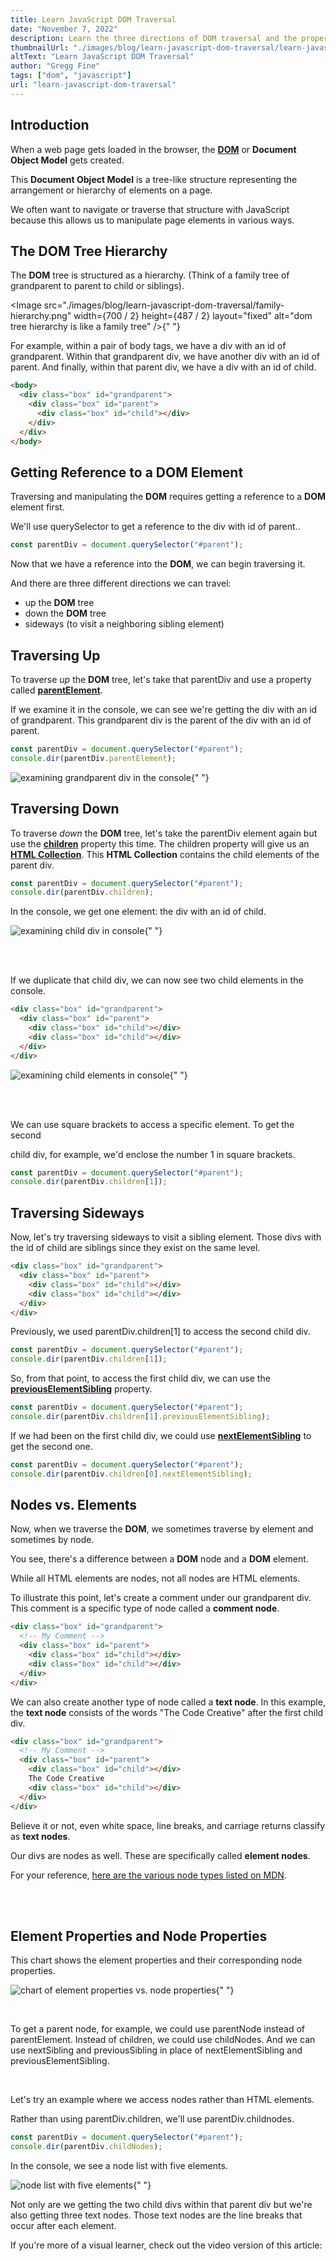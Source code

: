 ```yaml
---
title: Learn JavaScript DOM Traversal
date: "November 7, 2022"
description: Learn the three directions of DOM traversal and the properties that can be used to access parent, child, and sibling nodes.
thumbnailUrl: "./images/blog/learn-javascript-dom-traversal/learn-javascript-dom-traversal-tutorial.jpg"
altText: "Learn JavaScript DOM Traversal"
author: "Gregg Fine"
tags: ["dom", "javascript"]
url: "learn-javascript-dom-traversal"
---
```


## Introduction

When a web page gets loaded in the browser, the [**DOM**](https://developer.mozilla.org/en-US/docs/Web/API/Document_Object_Model) or **Document Object Model** gets created.

This **Document Object Model** is a tree-like structure representing the arrangement or hierarchy of elements on a page.

We often want to navigate or traverse that structure with JavaScript because this allows us to manipulate page elements in various ways.

## The DOM Tree Hierarchy

The **DOM** tree is structured as a hierarchy. (Think of a family tree of grandparent to parent to child or siblings).

<Image
  src="./images/blog/learn-javascript-dom-traversal/family-hierarchy.png"
  width={700 / 2}
  height={487 / 2}
  layout="fixed"
  alt="dom tree hierarchy is like a family tree"
/>{" "}

For example, within a pair of <Syntax>body</Syntax> tags, we have a div with an id of <Syntax>grandparent</Syntax>.
Within that <Syntax>grandparent</Syntax> div, we have another div with an id of <Syntax>parent</Syntax>.
And finally, within that <Syntax>parent</Syntax> div, we have a div with an id of <Syntax>child</Syntax>.

```html
<body>
  <div class="box" id="grandparent">
    <div class="box" id="parent">
      <div class="box" id="child"></div>
    </div>
  </div>
</body>
```

## Getting Reference to a DOM Element

Traversing and manipulating the **DOM** requires getting a reference to a **DOM** element first.

We'll use <Syntax>querySelector</Syntax> to get a reference to the div with id of <Syntax>parent</Syntax>..

```js
const parentDiv = document.querySelector("#parent");
```

Now that we have a reference into the **DOM**, we can begin traversing it.

And there are three different directions we can travel:

- up the **DOM** tree
- down the **DOM** tree
- sideways (to visit a neighboring sibling element)

## Traversing Up

To traverse _up_ the **DOM** tree, let's take that <Syntax>parentDiv</Syntax> and use a property called [**parentElement**](https://developer.mozilla.org/en-US/docs/Web/API/Node/parentElement).

If we examine it in the console, we can see we're getting the div with an id of <Syntax>grandparent</Syntax>.
This <Syntax>grandparent</Syntax> div is the parent of the div with an id of <Syntax>parent</Syntax>.

```js
const parentDiv = document.querySelector("#parent");
console.dir(parentDiv.parentElement);
```

<Image
  src="./images/blog/learn-javascript-dom-traversal/grandparent-div-in-console.png"
  width={700}
  height={317}
  layout="responsive"
  alt="examining grandparent div in the console"
/>{" "}

## Traversing Down

To traverse _down_ the **DOM** tree, let's take the <Syntax>parentDiv</Syntax> element again but use the [**children**](https://developer.mozilla.org/en-US/docs/Web/API/Element/children) property this time.
The <Syntax>children</Syntax> property will give us an [**HTML Collection**](https://developer.mozilla.org/en-US/docs/Web/API/HTMLCollection). This **HTML Collection** contains the child elements of the parent div.

```js
const parentDiv = document.querySelector("#parent");
console.dir(parentDiv.children);
```

In the console, we get one element: the div with an id of <Syntax>child</Syntax>.

<Image
  src="./images/blog/learn-javascript-dom-traversal/child-div-in-console.png"
  width={700}
  height={368}
  layout="responsive"
  alt="examining child div in console"
/>{" "}

<br />
<br />

If we duplicate that <Syntax>child</Syntax> div, we can now see two child elements in the console.

```html
<div class="box" id="grandparent">
  <div class="box" id="parent">
    <div class="box" id="child"></div>
    <div class="box" id="child"></div>
  </div>
</div>
```

<Image
  src="./images/blog/learn-javascript-dom-traversal/two-child-elements-in-console.png"
  width={700}
  height={275}
  layout="responsive"
  alt="examining child elements in console"
/>{" "}

<br />
<br />

We can use square brackets to access a specific element. To get the second

<Syntax>child</Syntax> div, for example, we'd enclose the number 1 in square brackets.

```js
const parentDiv = document.querySelector("#parent");
console.dir(parentDiv.children[1]);
```

## Traversing Sideways

Now, let's try traversing sideways to visit a sibling element.
Those divs with the id of <Syntax>child</Syntax> are siblings since they exist on the same level.

```html
<div class="box" id="grandparent">
  <div class="box" id="parent">
    <div class="box" id="child"></div>
    <div class="box" id="child"></div>
  </div>
</div>
```

Previously, we used <Syntax>parentDiv.children[1]</Syntax> to access the second <Syntax>child</Syntax> div.

```js
const parentDiv = document.querySelector("#parent");
console.dir(parentDiv.children[1]);
```

So, from that point, to access the first <Syntax>child</Syntax> div, we can use the [**previousElementSibling**](https://developer.mozilla.org/en-US/docs/Web/API/Element/previousElementSibling) property.

```js
const parentDiv = document.querySelector("#parent");
console.dir(parentDiv.children[1].previousElementSibling);
```

If we had been on the first <Syntax>child</Syntax> div, we could use [**nextElementSibling**](https://developer.mozilla.org/en-US/docs/Web/API/Element/nextElementSibling) to get the second one.

```js
const parentDiv = document.querySelector("#parent");
console.dir(parentDiv.children[0].nextElementSibling);
```

## Nodes vs. Elements

Now, when we traverse the **DOM**, we sometimes traverse by element and sometimes by node.

You see, there's a difference between a **DOM** node and a **DOM** element.

While all HTML elements are nodes, not all nodes are HTML elements.

To illustrate this point, let's create a comment under our <Syntax>grandparent</Syntax> div.
This comment is a specific type of node called a **comment node**.

```html
<div class="box" id="grandparent">
  <!-- My Comment -->
  <div class="box" id="parent">
    <div class="box" id="child"></div>
    <div class="box" id="child"></div>
  </div>
</div>
```

We can also create another type of node called a **text node**. In this example, the **text node** consists of the words "The Code Creative" after the first <Syntax>child</Syntax> div.

```html
<div class="box" id="grandparent">
  <!-- My Comment -->
  <div class="box" id="parent">
    <div class="box" id="child"></div>
    The Code Creative
    <div class="box" id="child"></div>
  </div>
</div>
```

Believe it or not, even white space, line breaks, and carriage returns classify as **text nodes**.

Our divs are nodes as well. These are specifically called **element nodes**.

For your reference, [here are the various node types listed on MDN](https://developer.mozilla.org/en-US/docs/Web/API/Node).

<br />
<br />

## Element Properties and Node Properties

This chart shows the element properties and their corresponding node properties.

<Image
  src="./images/blog/learn-javascript-dom-traversal/element-properties-vs-node-properties.png"
  width={700}
  height={366}
  layout="responsive"
  alt="chart of element properties vs. node properties"
/>{" "}

<br />

To get a parent node, for example, we could use <Syntax>parentNode</Syntax> instead of <Syntax>parentElement</Syntax>.
Instead of <Syntax>children</Syntax>, we could use <Syntax>childNodes</Syntax>. And we can use <Syntax>nextSibling</Syntax> and <Syntax>previousSibling</Syntax> in place of <Syntax>nextElementSibling</Syntax> and <Syntax>previousElementSibling</Syntax>.

<br />

Let's try an example where we access nodes rather than HTML elements.

Rather than using <Syntax>parentDiv.children</Syntax>, we'll use <Syntax>parentDiv.childnodes</Syntax>.

```js
const parentDiv = document.querySelector("#parent");
console.dir(parentDiv.childNodes);
```

In the console, we see a node list with five elements.

<Image
  src="./images/blog/learn-javascript-dom-traversal/node-list.png"
  width={700}
  height={322}
  layout="responsive"
  alt="node list with five elements"
/>{" "}

Not only are we getting the two child divs within that parent div but we're also getting three text nodes. Those text nodes are the line breaks that occur after each element.

If you're more of a visual learner, check out the video version of this article:

<YouTube
  id="iAxhaoR-vgg"
  alt="learn javascript dom traversal video"
  imgSrc="./images/blog/learn-javascript-dom-traversal/dom-traversal-video.jpg"
/>

<Ad
  txt="To go further with this topic, check out DOM Events and JavaScript"
  imgSrc="./images/ads/dom-events-and-javascript-course.jpg"
  imgWidth="240"
  imgHeight="135"
  href="https://store.thecodecreative.com/dom-events-and-javascript"
/>
